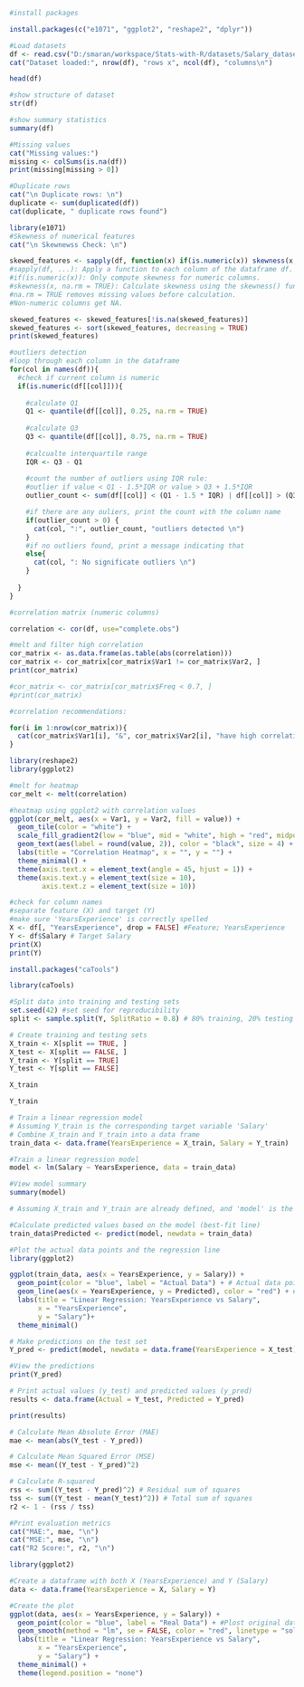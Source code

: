 ```r
#install packages

install.packages(c("e1071", "ggplot2", "reshape2", "dplyr"))

```

```r
#Load datasets
df <- read.csv("D:/smaran/workspace/Stats-with-R/datasets/Salary_dataset.csv")
cat("Dataset loaded:", nrow(df), "rows x", ncol(df), "columns\n")
```
```r
head(df)
```
```r
#show structure of dataset
str(df)
```


```r
#show summary statistics
summary(df)
```


```r
#Missing values
cat("Missing values:")
missing <- colSums(is.na(df))
print(missing[missing > 0])
```
```r
#Duplicate rows
cat("\n Duplicate rows: \n")
duplicate <- sum(duplicated(df))
cat(duplicate, " duplicate rows found")
```
```r
library(e1071)
#Skewness of numerical features
cat("\n Skewnewss Check: \n")

skewed_features <- sapply(df, function(x) if(is.numeric(x)) skewness(x, na.rm=TRUE) else NA)
#sapply(df, ...): Apply a function to each column of the dataframe df.
#if(is.numeric(x)): Only compute skewness for numeric columns.
#skewness(x, na.rm = TRUE): Calculate skewness using the skewness() function from the e1071 or moments package. 
#na.rm = TRUE removes missing values before calculation.
#Non-numeric columns get NA.

skewed_features <- skewed_features[!is.na(skewed_features)]
skewed_features <- sort(skewed_features, decreasing = TRUE)
print(skewed_features)


```
```r
#outliers detection
#loop through each column in the dataframe
for(col in names(df)){
  #check if current column is numeric
  if(is.numeric(df[[col]])){
    
    #calculate Q1
    Q1 <- quantile(df[[col]], 0.25, na.rm = TRUE)
    
    #calculate Q3
    Q3 <- quantile(df[[col]], 0.75, na.rm = TRUE)
    
    #calcualte interquartile range
    IQR <- Q3 - Q1
    
    #count the number of outliers using IQR rule:
    #outlier if value < Q1 - 1.5*IQR or value > Q3 + 1.5*IQR
    outlier_count <- sum(df[[col]] < (Q1 - 1.5 * IQR) | df[[col]] > (Q3 + 1.5 * IQR))

    #if there are any ouliers, print the count with the column name
    if(outlier_count > 0) {
      cat(col, ":", outlier_count, "outliers detected \n")
    }
    #if no outliers found, print a message indicating that
    else{
      cat(col, ": No significate outliers \n")
    }
    
  }
}
```
```r
#correlation matrix (numeric columns)

correlation <- cor(df, use="complete.obs")

#melt and filter high correlation
cor_matrix <- as.data.frame(as.table(abs(correlation)))
cor_matrix <- cor_matrix[cor_matrix$Var1 != cor_matrix$Var2, ]
print(cor_matrix)

#cor_matrix <- cor_matrix[cor_matrix$Freq < 0.7, ]
#print(cor_matrix)
```

```r
#correlation recommendations:

for(i in 1:nrow(cor_matrix)){
  cat(cor_matrix$Var1[i], "&", cor_matrix$Var2[i], "have high correlation (", round(cor_matrix$Freq[i], 2), ") Suggest keeping ne or applying PCA\n")
}

```
```r
library(reshape2)
library(ggplot2)

#melt for heatmap
cor_melt <- melt(correlation)

#heatmap using ggplot2 with correlation values
ggplot(cor_melt, aes(x = Var1, y = Var2, fill = value)) +
  geom_tile(color = "white") +
  scale_fill_gradient2(low = "blue", mid = "white", high = "red", midpoint = 0, limit = c(-1,1)) +
  geom_text(aes(label = round(value, 2)), color = "black", size = 4) + #add correlations values on the heatmap
  labs(title = "Correlation Heatmap", x = "", y = "") +
  theme_minimal() +
  theme(axis.text.x = element_text(angle = 45, hjust = 1)) +
  theme(axis.text.y = element_text(size = 10),
        axis.text.z = element_text(size = 10))

```

```r
#check for column names
#separate feature (X) and target (Y)
#make sure 'YearsExperience' is correctly spelled
X <- df[, "YearsExperience", drop = FALSE] #Feature; YearsExperience
Y <- df$Salary # Target Salary
print(X)
print(Y)
```

```r
install.packages("caTools")

```
```r
library(caTools)

#Split data into training and testing sets
set.seed(42) #set seed for reproducibility
split <- sample.split(Y, SplitRatio = 0.8) # 80% training, 20% testing

# Create training and testing sets
X_train <- X[split == TRUE, ]
X_test <- X[split == FALSE, ]
Y_train <- Y[split == TRUE]
Y_test <- Y[split == FALSE]

```

```r
X_train
```
```r
Y_train
```
```r
# Train a linear regression model
# Assuming Y_train is the corresponding target variable 'Salary'
# Combine X_train and Y_train into a data frame
train_data <- data.frame(YearsExperience = X_train, Salary = Y_train)

#Train a linear regression model
model <- lm(Salary ~ YearsExperience, data = train_data)

#View model summary
summary(model)
```

```r
# Assuming X_train and Y_train are already defined, and 'model' is the trained linear regression model

#Calculate predicted values based on the model (best-fit line)
train_data$Predicted <- predict(model, newdata = train_data)

#Plot the actual data points and the regression line
library(ggplot2)

ggplot(train_data, aes(x = YearsExperience, y = Salary)) +
  geom_point(color = "blue", label = "Actual Data") + # Actual data points
  geom_line(aes(x = YearsExperience, y = Predicted), color = "red") + # Regression line (best-fit line)
  labs(title = "Linear Regression: YearsExperience vs Salary",
       x = "YearsExperience",
       y = "Salary")+
  theme_minimal()

```

```r
# Make predictions on the test set
Y_pred <- predict(model, newdata = data.frame(YearsExperience = X_test))

#View the predictions
print(Y_pred)

# Print actual values (y_test) and predicted values (y_pred)
results <- data.frame(Actual = Y_test, Predicted = Y_pred)

print(results)
```


```r
# Calculate Mean Absolute Error (MAE)
mae <- mean(abs(Y_test - Y_pred))

# Calculate Mean Squared Error (MSE)
mse <- mean((Y_test - Y_pred)^2)

# Calculate R-squared
rss <- sum((Y_test - Y_pred)^2) # Residual sum of squares
tss <- sum((Y_test - mean(Y_test)^2)) # Total sum of squares
r2 <- 1 - (rss / tss)

#Print evaluation metrics
cat("MAE:", mae, "\n")
cat("MSE:", mse, "\n")
cat("R2 Score:", r2, "\n")

```

```r
library(ggplot2)

#Create a dataframe with both X (YearsExperience) and Y (Salary)
data <- data.frame(YearsExperience = X, Salary = Y)

#Create the plot
ggplot(data, aes(x = YearsExperience, y = Salary)) +
  geom_point(color = "blue", label = "Real Data") + #Plost original data points
  geom_smooth(method = "lm", se = FALSE, color = "red", linetype = "solid") + #Plot regression line
  labs(title = "Linear Regression: YearsExperience vs Salary",
       x = "YearsExperience",
       y = "Salary") + 
  theme_minimal() +
  theme(legend.position = "none")

```





















